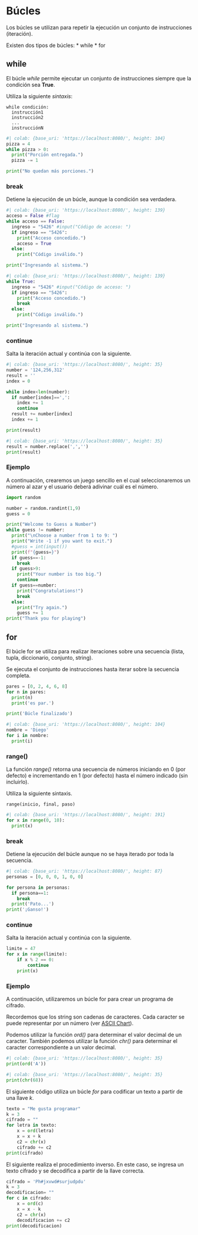 # Búcles

Los búcles se utilizan para repetir la ejecución un conjunto de instrucciones (iteración).

Existen dos tipos de búcles:
* while
* for




## while

El búcle *while* permite ejecutar un conjunto de instrucciones siempre que la condición sea **True**.

Utiliza la siguiente *sintaxis*:

```
while condición:
  instrucción1
  instrucción2
  ...
  instrucciónN
```


```python
#| colab: {base_uri: 'https://localhost:8080/', height: 104}
pizza = 4
while pizza > 0:
  print("Porción entregada.")
  pizza -= 1

print("No quedan más porciones.")
```

### break

Detiene la ejecución de un búcle, aunque la condición sea verdadera.

```python
#| colab: {base_uri: 'https://localhost:8080/', height: 139}
acceso = False #flag
while acceso == False:
  ingreso = "5426" #input("Código de acceso: ")
  if ingreso == "5426":
    print("Acceso concedido.")
    acceso = True
  else:
    print("Código inválido.")

print("Ingresando al sistema.")
```

```python
#| colab: {base_uri: 'https://localhost:8080/', height: 139}
while True:
  ingreso = "5426" #input("Código de acceso: ")
  if ingreso == "5426":
    print("Acceso concedido.")
    break
  else:
    print("Código inválido.")

print("Ingresando al sistema.")
```

### continue

Salta la iteración actual y continúa con la siguiente.

```python
#| colab: {base_uri: 'https://localhost:8080/', height: 35}
number = '124,256,312'
result = ''
index = 0

while index<len(number):
  if number[index]==',':
    index += 1
    continue
  result += number[index]
  index += 1

print(result)
```

```python
#| colab: {base_uri: 'https://localhost:8080/', height: 35}
result = number.replace(',','')
print(result)
```

### Ejemplo

A continuación, crearemos un juego sencillo en el cual seleccionaremos un número al azar y el usuario deberá adivinar cuál es el número.

```python
import random

number = random.randint(1,9)
guess = 0

print("Welcome to Guess a Number")
while guess != number:
  print("\nChoose a number from 1 to 9: ")
  print("Write -1 if you want to exit.")
  #guess = int(input())
  print(f"{guess=}")
  if guess==-1:
    break
  if guess>9:
    print("Your number is too big.")
    continue
  if guess==number:
    print("Congratulations!")
    break
  else:
    print("Try again.")
    guess += 1
print("Thank you for playing")
```


## for

El búcle for se utiliza para realizar iteraciones sobre una secuencia (lista, tupla, diccionario, conjunto, string).

Se ejecuta el conjunto de instrucciones hasta iterar sobre la secuencia completa.

```python
pares = [0, 2, 4, 6, 8]
for n in pares:
  print(n)
  print('es par.')

print('Búcle finalizado')
```

```python
#| colab: {base_uri: 'https://localhost:8080/', height: 104}
nombre = 'Diego'
for i in nombre:
  print(i)
```

### range()
La función *range()* retorna una secuencia de números iniciando en 0 (por defecto) e incrementando en 1 (por defecto) hasta el número indicado (sin incluirlo).

Utiliza la siguiente sintaxis.

```
range(inicio, final, paso)
```

```python
#| colab: {base_uri: 'https://localhost:8080/', height: 191}
for x in range(0, 10):
  print(x)
```

### break

Detiene la ejecución del búcle aunque no se haya iterado por toda la secuencia.

```python
#| colab: {base_uri: 'https://localhost:8080/', height: 87}
personas = [0, 0, 0, 1, 0, 0]

for persona in personas:
  if persona==1:
    break
  print('Pato...')
print('¡Ganso!')
```

### continue

Salta la iteración actual y continúa con la siguiente.

```python
limite = 47
for x in range(limite):
    if x % 2 == 0:
        continue
    print(x)
```

### Ejemplo

A continuación, utilizaremos un búcle for para crear un programa de cifrado.

Recordemos que los string son cadenas de caracteres. Cada caracter se puede representar por un número (ver [ASCII Chart](https://python-reference.readthedocs.io/en/latest/docs/str/ASCII.html)).

Podemos utilizar la función *ord()* para determinar el valor decimal de un caracter. También podemos utilizar la función *chr()* para determinar el caracter correspondiente a un valor decimal.

```python
#| colab: {base_uri: 'https://localhost:8080/', height: 35}
print(ord('A'))
```

```python
#| colab: {base_uri: 'https://localhost:8080/', height: 35}
print(chr(68))
```

El siguiente código utiliza un búcle *for* para codificar un texto a partir de una llave *k*.

```python
texto = "Me gusta programar"
k = 3
cifrado = ""
for letra in texto:
    x = ord(letra)
    x = x + k
    c2 = chr(x)
    cifrado += c2
print(cifrado)
```

El siguiente realiza el procedimiento inverso. En este caso, se ingresa un texto cifrado y se decodifica a partir de la llave correcta.

```python
cifrado = 'Ph#jxvwd#surjudpdu'
k = 3
decodificacion= ""
for c in cifrado:
    x = ord(c)
    x = x - k
    c2 = chr(x)
    decodificacion += c2
print(decodificacion)
```

